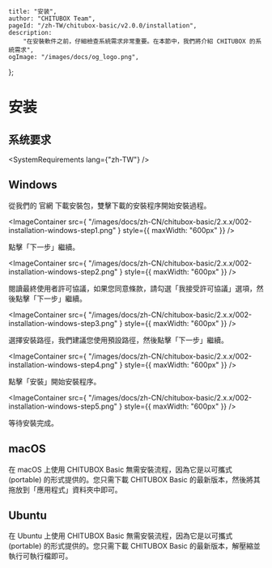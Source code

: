 
	title: "安装",
	author: "CHITUBOX Team",
	pageId: "/zh-TW/chitubox-basic/v2.0.0/installation",
	description:
		"在安裝軟件之前，仔細檢查系統需求非常重要。在本節中，我們將介紹 CHITUBOX 的系統需求",
	ogImage: "/images/docs/og_logo.png",
};

# 安装

## 系统要求

<SystemRequirements lang={"zh-TW"} />

## Windows

從我們的 <SpanA href="https://www.chitubox.com/zh-Hans/download/chitubox-free">官網</SpanA> 下載安裝包，雙擊下載的安裝程序開始安裝過程。

<ImageContainer
	src={
		"/images/docs/zh-CN/chitubox-basic/2.x.x/002-installation-windows-step1.png"
	}
	style={{ maxWidth: "600px" }}
/>

點擊「下一步」繼續。

<ImageContainer
	src={
		"/images/docs/zh-CN/chitubox-basic/2.x.x/002-installation-windows-step2.png"
	}
	style={{ maxWidth: "600px" }}
/>

閱讀最終使用者許可協議，如果您同意條款，請勾選「我接受許可協議」選項，然後點擊「下一步」繼續。

<ImageContainer
	src={
		"/images/docs/zh-CN/chitubox-basic/2.x.x/002-installation-windows-step3.png"
	}
	style={{ maxWidth: "600px" }}
/>

選擇安裝路徑，我們建議您使用預設路徑，然後點擊「下一步」繼續。

<ImageContainer
	src={
		"/images/docs/zh-CN/chitubox-basic/2.x.x/002-installation-windows-step4.png"
	}
	style={{ maxWidth: "600px" }}
/>

點擊「安裝」開始安裝程序。

<ImageContainer
	src={
		"/images/docs/zh-CN/chitubox-basic/2.x.x/002-installation-windows-step5.png"
	}
	style={{ maxWidth: "600px" }}
/>

等待安裝完成。

## macOS

在 macOS 上使用 CHITUBOX Basic 無需安裝流程，因為它是以可攜式 (portable) 的形式提供的。您只需下載 CHITUBOX Basic 的最新版本，然後將其拖放到「應用程式」資料夾中即可。

## Ubuntu

在 Ubuntu 上使用 CHITUBOX Basic 無需安裝流程，因為它是以可攜式 (portable) 的形式提供的。您只需下載 CHITUBOX Basic 的最新版本，解壓縮並執行可執行檔即可。
